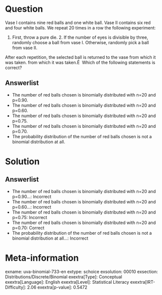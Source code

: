 Question
========

Vase I contains nine red balls and one white ball. Vase II contains six red and four white balls. We repeat 20 times in a row the following experiment:

1.  First, throw a pure die. 2.  If the number of eyes is divisible by three, randomly choose a ball from vase I. Otherwise, randomly pick a ball from vase II.

After each repetition, the selected ball is returned to the vase from which it was taken. from which it was taken.Ê \ Which of the following statements is correct?

Answerlist
----------

* The number of red balls chosen is binomially distributed with n=20 and p=0.90.
* The number of red balls chosen is binomially distributed with n=20 and p=0.60.
* The number of red balls chosen is binomially distributed with n=20 and p=0.75.
* The number of red balls chosen is binomially distributed with n=20 and p=0.70.
* The probability distribution of the number of red balls chosen is not a binomial distribution at all.

Solution
========

Answerlist
----------

* The number of red balls chosen is binomially distributed with n=20 and p=0.90...: Incorrect
* The number of red balls chosen is binomially distributed with n=20 and p=0.60...: Incorrect
* The number of red balls chosen is binomially distributed with n=20 and p=0.75: Incorrect
* The number of red balls chosen is binomially distributed with n=20 and p=0.70: Correct
* The probability distribution of the number of red balls chosen is not a binomial distribution at all...: Incorrect

Meta-information
================
exname: uva-binomial-733-en
extype: schoice
exsolution: 00010
exsection: Distributions/Discrete/Binomial
exextra[Type]: Conceptual
exextra[Language]: English
exextra[Level]: Statistical Literacy
exextra[IRT-Difficulty]: 2.06
exextra[p-value]: 0.5472
